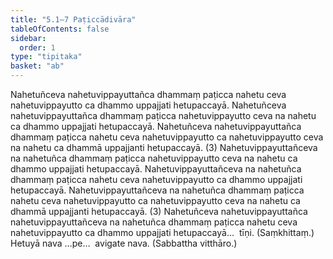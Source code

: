 ```yaml
---
title: "5.1–7 Paṭiccādivāra"
tableOfContents: false
sidebar:
  order: 1
type: "tipitaka"
basket: "ab"
---
```



<DynamicBreadcrumb />

<Division number="12">

<Paragraph number="31">
Nahetuñceva nahetuvippayuttañca dhammaṃ paṭicca nahetu ceva nahetuvippayutto ca dhammo uppajjati hetupaccayā. Nahetuñceva nahetuvippayuttañca dhammaṃ paṭicca nahetuvippayutto ceva na nahetu ca dhammo uppajjati hetupaccayā. Nahetuñceva nahetuvippayuttañca dhammaṃ paṭicca nahetu ceva nahetuvippayutto ca nahetuvippayutto ceva na nahetu ca dhammā uppajjanti hetupaccayā. (3)
</Paragraph>

<Paragraph number="32">
Nahetuvippayuttañceva na nahetuñca dhammaṃ paṭicca nahetuvippayutto ceva na nahetu ca dhammo uppajjati hetupaccayā. Nahetuvippayuttañceva na nahetuñca dhammaṃ paṭicca nahetu ceva nahetuvippayutto ca dhammo uppajjati hetupaccayā. Nahetuvippayuttañceva na nahetuñca dhammaṃ paṭicca nahetu ceva nahetuvippayutto ca nahetuvippayutto ceva na nahetu ca dhammā uppajjanti hetupaccayā. (3)
</Paragraph>

<Paragraph number="33">
Nahetuñceva nahetuvippayuttañca nahetuvippayuttañceva na nahetuñca dhammaṃ paṭicca nahetu ceva nahetuvippayutto ca dhammo uppajjati hetupaccayā…  tīṇi. (Saṃkhittaṃ.)
</Paragraph>

<Paragraph number="34">
Hetuyā nava …pe…  avigate nava. (Sabbattha vitthāro.)
</Paragraph>
</Division>